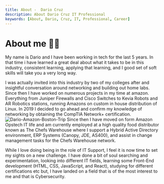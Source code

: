 ```yaml
---
title: About -  Dario Cruz
description: About Dario Cruz IT Professional
keywords: [About, Dario, Cruz, IT, Professional, Career]
---
```


# About me 👋🏾

My name is Dario and I have been working in tech for the last 5 years. In that time i have learned a great deal about what it takes to be in this industry, consistent learning, applying that learning, and I good set of soft skills will take you a very long way.

I was actually invited into this industry by two of my colleges after and insightful conversation around networking and building out home labs. Since then I have worked on numerous projects in my time at amazon. Everything from Juniper Firewalls and Cisco Switches to Kevia Robots and AR Robotics stations, running Amazons on custom in house distribution of Linux. In 2019 I decided to go ahead and confirm my knowledge of networking by obtaining the CompTIA Network+ certification. 
![Dario-Amazon-Boston-Trip](/img/DC-Amazon-BostonTrip.jpg) 
Since then I have moved on form Amazon Opstech IT life and am currently employed at a high quality food distributor known as The Chefs Warehouse where I support a Hybrid Active Directory environment, ERP Systems (Canopy, JDE, AS400), and assist in change management tasks for the Chefs Warehouse network. 

While I love doing being in the role of IT Support, I feel it is now time to set my sights on a new challenge. I have done a bit of soul searching and experimentation, looking into different IT fields, learning some Front-End development (HTML, CSS, JavaScript, and React), studying for different certifications etc but, I have landed on a field that is of the most interest to me and that is Cybersecurity. 
